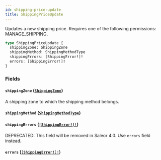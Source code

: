 ```yaml
---
id: shipping-price-update
title: ShippingPriceUpdate
---
```


Updates a new shipping price. Requires one of the following permissions: MANAGE_SHIPPING.

```graphql
type ShippingPriceUpdate {
  shippingZone: ShippingZone
  shippingMethod: ShippingMethodType
  shippingErrors: [ShippingError!]!
  errors: [ShippingError!]!
}
```

### Fields

#### `shippingZone` ([`ShippingZone`](../../../developer/api-reference/objects/shipping-zone))

A shipping zone to which the shipping method belongs.

#### `shippingMethod` ([`ShippingMethodType`](../../../developer/api-reference/objects/shipping-method-type))

#### `shippingErrors` ([`[ShippingError!]!`](../../../developer/api-reference/objects/shipping-error))

<span class="badge badge--warning">DEPRECATED: This field will be removed in Saleor 4.0. Use `errors` field instead.</span>

#### `errors` ([`[ShippingError!]!`](../../../developer/api-reference/objects/shipping-error))
